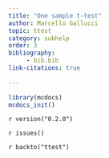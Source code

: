 ```yaml
---
title: "One sample t-test"
author: Marcello Gallucci 
topic: ttest
category: subhelp
order: 3
bibliography: 
     - bib.bib
link-citations: true
        
---
```



```r
library(mcdocs)
mcdocs_init()

```

`r version("0.2.0")`


`r issues()`

`r backto("ttest")`
